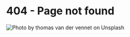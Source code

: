 
<Seo title="404 - Page not found" />

# 404 - Page not found

![Photo by thomas van der vennet on Unsplash](./images/404.jpg "Photo by thomas van der vennet on Unsplash")
